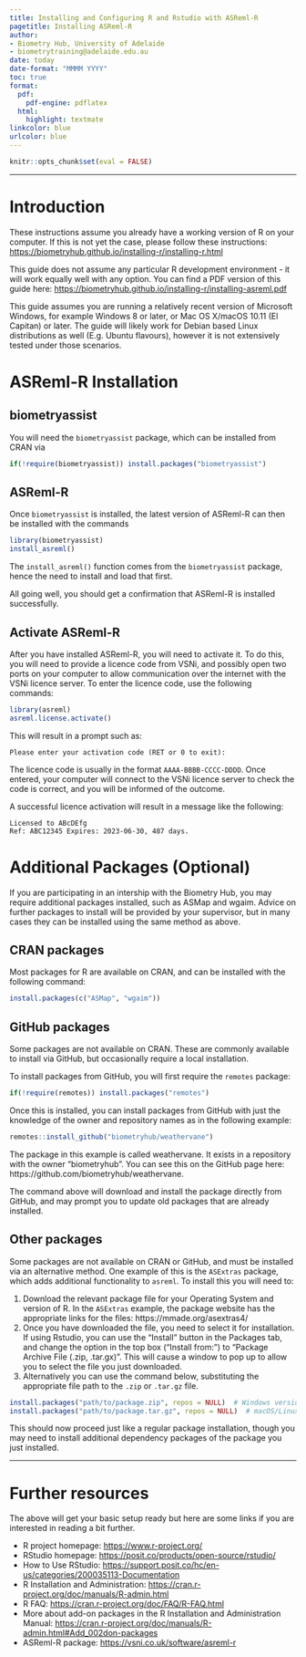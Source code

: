 ```yaml
---
title: Installing and Configuring R and Rstudio with ASReml-R
pagetitle: Installing ASReml-R
author: 
- Biometry Hub, University of Adelaide
- biometrytraining@adelaide.edu.au
date: today
date-format: "MMMM YYYY"
toc: true
format:
  pdf:
    pdf-engine: pdflatex
  html:
    highlight: textmate
linkcolor: blue
urlcolor: blue
---
```


```r
knitr::opts_chunk$set(eval = FALSE)
```


---

# Introduction  

These instructions assume you already have a working version of R on your computer. If this is not yet the case, please follow these instructions: <https://biometryhub.github.io/installing-r/installing-r.html>

This guide does not assume any particular R development environment - it will work equally well with any option. You can find a PDF version of this guide here: <https://biometryhub.github.io/installing-r/installing-asreml.pdf>


This guide assumes you are running a relatively recent version of Microsoft Windows, for example Windows 8 or later, or Mac OS X/macOS 10.11 (El Capitan) or later. The guide will likely work for Debian based Linux distributions as well (E.g. Ubuntu flavours), however it is not extensively tested under those scenarios.

# ASReml-R Installation

## biometryassist

You will need the `biometryassist` package, which can be installed from CRAN via

```r
if(!require(biometryassist)) install.packages("biometryassist")
```


## ASReml-R

Once `biometryassist` is installed, the latest version of ASReml-R can then be installed with the commands

```r
library(biometryassist)
install_asreml()
```

The `install_asreml()` function comes from the `biometryassist` package, hence the need to install and load that first.

All going well, you should get a confirmation that ASReml-R is installed successfully.

## Activate ASReml-R

After you have installed ASReml-R, you will need to activate it. To do this, you will need to provide a licence code from VSNi, and possibly open two ports on your computer to allow communication over the internet with the VSNi licence server. To enter the licence code, use the following commands:

```r
library(asreml)
asreml.license.activate()
```

This will result in a prompt such as:
```
Please enter your activation code (RET or 0 to exit): 
```

The licence code is usually in the format `AAAA-BBBB-CCCC-DDDD`. Once entered, your computer will connect to the VSNi licence server to check the code is correct, and you will be informed of the outcome. 

A successful licence activation will result in a message like the following:

```
Licensed to ABcDEfg
Ref: ABC12345 Expires: 2023-06-30, 487 days.
```

# Additional Packages (Optional)

If you are participating in an intership with the Biometry Hub, you may require additional packages installed, such as ASMap and wgaim. Advice on further packages to install will be provided by your supervisor, but in many cases they can be installed using the same method as above.

## CRAN packages

Most packages for R are available on CRAN, and can be installed with the following command:

```r
install.packages(c("ASMap", "wgaim"))
```



## GitHub packages

Some packages are not available on CRAN. These are commonly available to install via GitHub, but occasionally require a local installation.

To install packages from GitHub, you will first require the `remotes` package:

```r
if(!require(remotes)) install.packages("remotes")
```

Once this is installed, you can install packages from GitHub with just the knowledge of the owner and repository names as in the following example:

```r
remotes::install_github("biometryhub/weathervane")
```

The package in this example is called weathervane. It exists in a repository with the owner "biometryhub". You can see this on the GitHub page here: https://github.com/biometryhub/weathervane.

The command above will download and install the package directly from GitHub, and may prompt you to update old packages that are already installed.

## Other packages

Some packages are not available on CRAN or GitHub, and must be installed via an alternative method. One example of this is the `ASExtras` package, which adds additional functionality to `asreml`. To install this you will need to:

1. Download the relevant package file for your Operating System and version of R. In the `ASExtras` example, the package website has the appropriate links for the files: https://mmade.org/asextras4/
1. Once you have downloaded the file, you need to select it for installation. If using Rstudio, you can use the "Install" button in the Packages tab, and change the option in the top box ("Install from:") to "Package Archive File (.zip, .tar.gx)". This will cause a window to pop up to allow you to select the file you just downloaded.
1. Alternatively you can use the command below, substituting the appropriate file path to the `.zip` or `.tar.gz` file.

```r
install.packages("path/to/package.zip", repos = NULL)  # Windows version
install.packages("path/to/package.tar.gz", repos = NULL)  # macOS/Linux version
```

This should now proceed just like a regular package installation, though you may need to install additional dependency packages of the package you just installed.

---


# Further resources {#Further}
The above will get your basic setup ready but here are some links if you are interested in reading a bit further.

- R project homepage: <https://www.r-project.org/>
- RStudio homepage: <https://posit.co/products/open-source/rstudio/>
- How to Use RStudio: <https://support.posit.co/hc/en-us/categories/200035113-Documentation>
- R Installation and Administration: <https://cran.r-project.org/doc/manuals/R-admin.html>
- R FAQ: <https://cran.r-project.org/doc/FAQ/R-FAQ.html>
- More about add-on packages in the R Installation and Administration Manual:  <https://cran.r-project.org/doc/manuals/R-admin.html#Add_002don-packages>
- ASReml-R package:  <https://vsni.co.uk/software/asreml-r>

